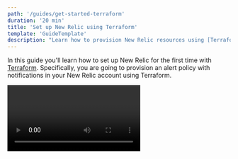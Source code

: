 ```yaml
---
path: '/guides/get-started-terraform'
duration: '20 min'
title: 'Set up New Relic using Terraform'
template: 'GuideTemplate'
description: "Learn how to provision New Relic resources using [Terraform](https://www.terraform.io/)."
---
```


In this guide you'll learn how to set up New Relic for the first time with [Terraform](https://www.terraform.io/). Specifically, you are going to provision an alert policy with notifications in your New Relic account using Terraform.

<Video id="vifxeilp2h" type="wistia"/>

## Before you begin

To use this guide, you should have some basic knowledge of both New Relic and Terraform.

* If you haven't deployed a New Relic agent yet, [install New Relic](https://docs.newrelic.com/docs/agents/manage-apm-agents/installation/install-agent) for your application. 
* [Install Terraform CLI](https://www.terraform.io/intro/getting-started/install.html).
* Locate your [New Relic Admin API key](https://docs.newrelic.com/docs/apis/get-started/intro-apis/types-new-relic-api-keys#admin).
* Set your Admin API key with the `NEWRELIC_API_KEY` environment variable. 

New Relic's Terraform Provider detects the `NEWRELIC_API_KEY` environment variable when running Terraform commands. You can set `NEWRELIC_API_KEY` environment variable in your `.bash_profile` or `.bashrc` file:

```bash
# Add this to your .bash_profile
export NEWRELIC_API_KEY=abc123
```

Or set it inline when running `terraform plan` or `terraform apply`:

```bash
$ NEWRELIC_API_KEY=abc123 terraform apply
```

## Start with a provider configuration

To connect Terraform with New Relic, you need to set New Relic as a provider in your Terraform configuration file. This is necessary so that Terraform can create and manage New Relic resources in your account.

To set New Relic as a provider, create a Terraform configuration file (`main.tf`) with the following code:

```hcl
provider "newrelic" {}

resource "newrelic_alert_policy" "alert_policy_name" {
  name = "My Alert Policy Name"
}
```

This code sets `newrelic` as the Terraform provider and provisions an empty [alert policy](/docs/alerts/new-relic-alerts/configuring-alert-policies/create-edit-or-find-alert-policy) as the resource.

## Initialize and test your setup

After adding New Relic as a provider, [initialize](https://www.terraform.io/docs/commands/init.html) the working directory from the command line:

```bash
$ terraform init
```

Once you've successfully initialized the working directory, test Terraform's [execution plan](https://www.terraform.io/docs/commands/plan.html) to confirm that you've the right setup:

```bash
$ terraform plan
```

`plan` performs a [dry run](https://en.wikipedia.org/wiki/Dry_run_(testing)) of your Terraform configuration, so nothing is actually provisioned. Always run `plan` to test your configuration before applying it.

## Add an alert condition to the alert policy

The alert policy you defined in `main.tf` does not contain any alert condition. You are going to add an alert condition linked to your application.

First, to store your application's information, you need to add a [data source](https://www.terraform.io/docs/configuration-0-11/data-sources.html):

```hcl
provider "newrelic" {}

# Data Source
data "newrelic_application" "app_name" {
  name = "my-app" # This must be an exact match of your app name in New Relic (case sensitive)
}

resource "newrelic_alert_policy" "alert_policy_name" {
  name = "My Alert Policy Name"
}
```

Now you can add the alert condition. For example, you can create a `critical` alert condition that is triggered when the [Apdex score](https://docs.newrelic.com/docs/apm/new-relic-apm/apdex/apdex-measure-user-satisfaction) of your application falls below `0.75` for five minutes:

```hcl
provider "newrelic" {}

data "newrelic_application" "app_name" {
  name = "my-app"
}

resource "newrelic_alert_policy" "alert_policy_name" {
  name = "My Alert Policy Name"
}

# Alert condition
resource "newrelic_alert_condition" "alert_condition_name" {
  policy_id = newrelic_alert_policy.alert_policy_name.id

  name            = "My Alert Condition Name"
  type            = "apm_app_metric"
  entities        = [data.newrelic_application.app_name.id]
  metric          = "apdex"
  runbook_url     = "https://www.example.com"
  condition_scope = "application"

  term {
    duration      = 5
    operator      = "below"
    priority      = "critical"
    threshold     = "0.75"
    time_function = "all"
  }
}
```

## Add a notification channel

Alert policies use [notification channels](https://docs.newrelic.com/docs/alerts/new-relic-alerts/managing-notification-channels/notification-channels-control-where-send-alerts) to inform you about incidents and active alerts. 

To add a notification channel to your alert policy, add the following snippet to your configuration file:

```hcl
# Notification channel
resource "newrelic_alert_channel" "alert_notification_email" {
  name = "paul@example.com"
  type = "email"

  config {
    recipients              = "fab@example.com"
    include_json_attachment = "1"
  }
}

# Link the above notification channel to your policy
resource "newrelic_alert_policy_channel" "alert_policy_email" {
  policy_id  = newrelic_alert_policy.alert_policy_name.id
  channel_ids = [
    newrelic_alert_channel.alert_notification_email.id
  ]
}
```

When the alert condition is triggered, the notification channel sends an email to the specified `recipients`. You can send notifications using different tools and channels, such as Slack, by changing the `type` of your [alert channel](https://www.terraform.io/docs/providers/newrelic/r/alert_channel.html).

## Apply your Terraform configuration

The last step is provisioning the resources you've configured in `main.tf`, so that the alert policy is enabled in your New Relic account for your application.

To [apply](https://www.terraform.io/docs/commands/apply.html) the Terraform configuration and provision the resources in your New Relic account, run the `apply` command:

```bash
$ terraform apply
```

Answer `yes` when prompted to apply the changes. Once the `apply` process is complete, you should see the new alert policy you've provisioned using Terraform, and its alert conditions, in your New Relic account.

You can run `terraform apply` every time you need to make changes to your configuration. To eliminate the resources you've provisioned, run [`terraform destroy`](https://www.terraform.io/docs/commands/destroy.html).

## Tip: Use the `apm` module for faster configuration

In the Terraform Registry you can find [our `apm` module](https://registry.terraform.io/modules/newrelic/apm/newrelic/0.0.4), which simplifies Terraform's configuration. `apm` creates an alert policy, a [Synthetics monitor](https://docs.newrelic.com/docs/synthetics/new-relic-synthetics/using-monitors/add-edit-monitors), and several alert conditions for a given application reporting data into New Relic.

To use our `apm` module with Terraform:

1. Set `newrelic/apm/newrelic` as the module source.
2. Add your `account_id` and `application_name`.
3. Define your `application_url` (if any).

Here is a configuration example with overridden default values:

```hcl
data "newrelic_alert_channel" "pager" {
    name = "Page Developer Toolkit Team"
}

module "dummy-app-monitor" {
    source = "newrelic/apm/newrelic"

    account_id = 2520528
    application_name = "Dummy App"

    # An Apdex alert condition will be created with sensible defaults without the use of these attributes.
    apdex_warning_threshold = 0.9
    apdex_critical_threshold = 0.8

    # An error rate alert condition will be created with sensible defaults without the use of these attributes.
    error_rate_warning_threshold = 5
    error_rate_critical_threshold = 10

    # Specifying an application URL will provision a Synthetics monitor and associated alert condition.
    application_url = "https://www.dummyapp.com"
    synthetics_monitor_verify_ssl = true

    # Response time alert condition will not be provisioned unless a critical violation threshold is specified.
    response_time_critical_threshold = 3

    channel_ids = [data.newrelic_alert_channel.pager.id]
}
```

Initialize the working directory to download and enable the module:

```bash
$ terraform init
```

> The `apm` module doesn't create a notification channel, so you would still have to define one.

## Tip: Avoid resources being marked as "sensitive"

When API results are deemed to be secret and are obfuscated, Terraform may be unable to detect the state of a resource, marking it as changed. Consider this example:

```hcl
resource "newrelic_alert_channel" "slack" {
  name = "slack"
  type = "slack"

  config {
    channel = "test"
    url     = "https://hooks.slack.com/services/xxxx/xxxxx"
  }
}
```

Running `terraform plan` yields the following:

```
    -/+ newrelic_alert_channel.slack (new resource required)
          id:                    "2344397" => <computed> (forces new resource)
          config.%:              "1" => "2" (forces new resource)
          config.channel:        <sensitive> => <sensitive> (attribute changed)
          config.url:            <sensitive> => <sensitive> (forces new resource)
          name:                  "slack" => "slack"
          type:                  "slack" => "slack"
```

To prevent Terraform from wrongly marking a resource as changed, add an [`ignore_changes`](https://www.terraform.io/docs/configuration/resources.html#ignore_changes) directive:

```hcl
resource "newrelic_alert_channel" "slack" {
  ...
  lifecycle {
    ignore_changes = ["config"]
  }
}
  ...
```

This avoids changes to resources caused by obfuscated items.

## Related info

- [Terraform New Relic Provider](https://www.terraform.io/docs/providers/newrelic/index.html)
- [New Relic documentation](https://docs.newrelic.com)
- [Terraform documentation](https://www.terraform.io/docs/index.html)